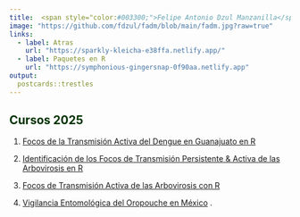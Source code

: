 ```yaml
---
title:  <span style="color:#003300;">Felipe Antonio Dzul Manzanilla</span>
image: "https://github.com/fdzul/fadm/blob/main/fadm.jpg?raw=true"
links:
  - label: Atras
    url: "https://sparkly-kleicha-e38ffa.netlify.app/"
  - label: Paquetes en R
    url: "https://symphonious-gingersnap-0f90aa.netlify.app"
output:
  postcards::trestles
---
```

 

##  **<span style="color:#003300;">Cursos 2025</span>**

<span style="color:#660033;">

1. [Focos de la Transmisión Activa del Dengue en Guanajuato en R](https://fdzul.github.io/active_transmission_dengue_2025_guanajuato/temario.html)

2. [Identificación de los Focos de Transmisión Persistente & Activa de las Arbovirosis en R](https://fdzul.github.io/epidemiological_scenarios_dengue_R_2025/)

3. [Focos de Transmisión Activa de las Arbovirosis con R](https://sites.google.com/view/foroestadisticauv/página-principal)


4. [Vigilancia Entomológica del Oropouche en México](https://fdzul.github.io/entomological_surveillance_oropouche_mexico/)
</span>.
